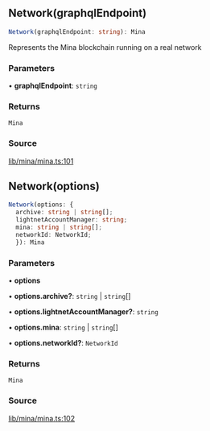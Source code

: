 ## Network(graphqlEndpoint)

```ts
Network(graphqlEndpoint: string): Mina
```

Represents the Mina blockchain running on a real network

### Parameters

• **graphqlEndpoint**: `string`

### Returns

`Mina`

### Source

[lib/mina/mina.ts:101](https://github.com/o1-labs/o1js/blob/main/src/lib/mina/mina.ts#L101)

## Network(options)

```ts
Network(options: {
  archive: string | string[];
  lightnetAccountManager: string;
  mina: string | string[];
  networkId: NetworkId;
  }): Mina
```

### Parameters

• **options**

• **options\.archive?**: `string` \| `string`[]

• **options\.lightnetAccountManager?**: `string`

• **options\.mina**: `string` \| `string`[]

• **options\.networkId?**: `NetworkId`

### Returns

`Mina`

### Source

[lib/mina/mina.ts:102](https://github.com/o1-labs/o1js/blob/main/src/lib/mina/mina.ts#L102)
